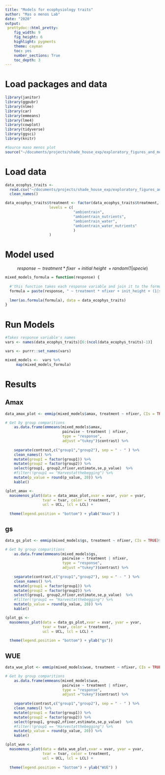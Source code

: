 ```yaml
---
title: "Models for ecophysiology traits"
author: "Mas o menos Lab"
date: "2020"
output: 
 prettydoc::html_pretty:
    fig_width: 9
    fig_height: 6 
    highlight: pygments
    theme: cayman   
    toc: yes
    number_sections: True
    toc_depth: 3
---
```


# Load packages and data
```r
library(janitor)
library(ggpubr)
library(nlme)
library(car)
library(emmeans)
library(lme4)
library(cowplot)
library(tidyverse)
library(ggsci)
library(knitr)
```

```r
#Source maso menos plot
source("~/documents/projects/shade_house_exp/exploratory_figures_and_models/codes/masomenos_plot2.R")
```

# Load data
```r

data_ecophys_traits <- 
  read.csv("~/documents/projects/shade_house_exp/exploratory_figures_and_models/data/data_ecophys_models.csv", header = T) %>% 
  clean_names()  

data_ecophys_traits$treatment <- factor(data_ecophys_traits$treatment,
					levels = c(
							   "ambientrain", 
							   "ambientrain_nutrients",
							   "ambientrain_water",
							   "ambientrain_water_nutrients"
							   )
					)


```


# Model used 

$$response\sim treatment*fixer\ + initial\ height\ + random(1|specie)$$

```r
mixed_models_formula = function(response) {
  
  #'this function takes each response variable and join it to the formula
  formula = paste(response, " ~ treatment * nfixer + init_height + (1|spcode)")
  
  lmer(as.formula(formula), data = data_ecophys_traits)
}
```

# Run Models

```r
#Takes response variable's names 
vars <- names(data_ecophys_traits)[6:(ncol(data_ecophys_traits)-1)]
```

```r
vars <- purrr::set_names(vars)
```

```r
mixed_models <-  vars %>%
     map(mixed_models_formula)
```

# Results

## Amax

```r

data_amax_plot <- emmip(mixed_models$amax, treatment ~ nfixer, CIs = TRUE)$data 

# Get by group comparitions
    as.data.frame(emmeans(mixed_models$amax,
    					  pairwise ~ treatment | nfixer,
    					  type = "response", 
    					  adjust ="tukey")$contrast) %>% 
  
    separate(contrast,c("group1","group2"), sep = " - " ) %>% 
    clean_names() %>% 
    mutate(group1 = factor(group1)) %>%
    mutate(group2 = factor(group2)) %>% 
    select(group1, group2,nfixer,estimate,se,p_value)  %>%
    #filter(!group1 == "Harvestatthebegging") %>% 
    mutate(p_value = round(p_value, 20)) %>% 
    kable()

```

```r
(plot_amax <- 
  masomenos_plot(data = data_amax_plot,xvar = xvar, yvar = yvar, 
                 tvar = tvar, color = treatment,
                 ucl = UCL, lcl = LCL) +
    
  theme(legend.position = "bottom") + ylab("Amax") )

```

## gs

```r

data_gs_plot <- emmip(mixed_models$gs, treatment ~ nfixer, CIs = TRUE)$data 

# Get by group comparitions
    as.data.frame(emmeans(mixed_models$gs,
    					  pairwise ~ treatment | nfixer,
    					  type = "response", 
    					  adjust ="tukey")$contrast) %>% 
  
    separate(contrast,c("group1","group2"), sep = " - " ) %>% 
    clean_names() %>% 
    mutate(group1 = factor(group1)) %>%
    mutate(group2 = factor(group2)) %>% 
    select(group1, group2,nfixer,estimate,se,p_value)  %>%
    #filter(!group1 == "Harvestatthebegging") %>% 
    mutate(p_value = round(p_value, 20)) %>% 
    kable()

```

```r
(plot_gs <- 
  masomenos_plot(data = data_gs_plot,xvar = xvar, yvar = yvar, 
                 tvar = tvar, color = treatment,
                 ucl = UCL, lcl = LCL) +
    
  theme(legend.position = "bottom") + ylab("gs"))
```


## WUE
```r

data_wue_plot <- emmip(mixed_models$wue, treatment ~ nfixer, CIs = TRUE)$data 

# Get by group comparitions
    as.data.frame(emmeans(mixed_models$wue,
    					  pairwise ~ treatment | nfixer,
    					  type = "response", 
    					  adjust ="tukey")$contrast) %>% 
  
    separate(contrast,c("group1","group2"), sep = " - " ) %>% 
    clean_names() %>% 
    mutate(group1 = factor(group1)) %>%
    mutate(group2 = factor(group2)) %>% 
    select(group1, group2,nfixer,estimate,se,p_value)  %>%
    #filter(!group1 == "Harvestatthebegging") %>% 
    mutate(p_value = round(p_value, 20)) %>% 
    kable()

```
```r
(plot_wue <- 
  masomenos_plot(data = data_wue_plot,xvar = xvar, yvar = yvar, 
                 tvar = tvar, color = treatment,
                 ucl = UCL, lcl = LCL) +
    
  theme(legend.position = "bottom") + ylab("WUE") )
```

